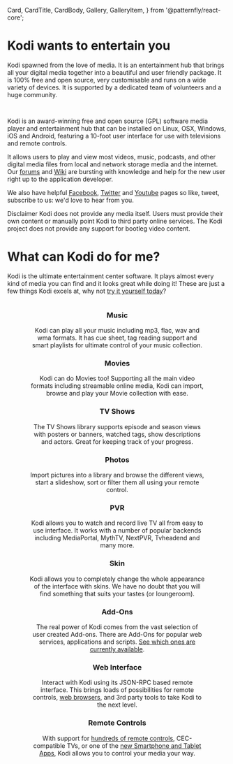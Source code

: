   Card,
  CardTitle,
  CardBody,
  Gallery,
  GalleryItem,
 } from '@patternfly/react-core';

# Kodi wants to entertain you

Kodi spawned from the love of media. It is an entertainment hub that brings all your digital media together into a beautiful and user friendly package. It is 100% free and open source, very customisable and runs on a wide variety of devices. It is supported by a dedicated team of volunteers and a huge community.

<div align="center" style="width: 80%; margin-left: 10%; margin-right: 10%; padding-bottom: 15px">
  <img alt="" src="/images/about--devices.jpg" />
</div>

Kodi is an award-winning free and open source (GPL) software media player and entertainment hub that can be installed on Linux, OSX, Windows, iOS and Android, featuring a 10-foot user interface for use with televisions and remote controls.

It allows users to play and view most videos, music, podcasts, and other digital media files from local and network storage media and the internet. Our [forums](https://forum.kodi.tv/) and [Wiki](https://kodi.wiki/view/Main_Page) are bursting with knowledge and help for the new user right up to the application developer.

We also have helpful [Facebook](https://www.facebook.com/XBMC), [Twitter](https://twitter.com/KodiTV) and [Youtube](http://www.youtube.com/teamxbmc) pages so like, tweet, subscribe to us: we'd love to hear from you.

<Card>
  <CardTitle>Disclaimer</CardTitle>
  <CardBody>Kodi does not provide any media itself. Users must provide their own content or manually point Kodi to third party online services. The Kodi project does not provide any support for bootleg video content.</CardBody>
</Card>

# What can Kodi do for me?

Kodi is the ultimate entertainment center software. It plays almost every kind of media you can find and it looks great while doing it! These are just a few things Kodi excels at, why not [try it yourself today](/download)?

<div style="width: 80%; margin-left: 10%; padding-bottom: 10px">
<Gallery hasGutter>
  <GalleryItem>
    <div align="center">
      <img alt="" src="/images/about--music.png" />
      <h3>Music</h3>
      Kodi can play all your music including mp3, flac, wav and wma formats. It has cue sheet, tag reading support and smart playlists for ultimate control of your music collection.
    </div>
  </GalleryItem>
  <GalleryItem>
    <div align="center">
      <img alt="" src="/images/about--movies.jpg" />
      <h3>Movies</h3>
      Kodi can do Movies too! Supporting all the main video formats including streamable online media, Kodi can import, browse and play your Movie collection with ease.
    </div>
  </GalleryItem>
  <GalleryItem>
    <div align="center">
      <img alt="" src="/images/about--tvshows.jpg" />
      <h3>TV Shows</h3>
      The TV Shows library supports episode and season views with posters or banners, watched tags, show descriptions and actors. Great for keeping track of your progress.
    </div>
  </GalleryItem>
  <GalleryItem>
    <div align="center">
      <img alt="" src="/images/about--photos.png" />
      <h3>Photos</h3>
      Import pictures into a library and browse the different views, start a slideshow, sort or filter them all using your remote control.
    </div>
  </GalleryItem>
  <GalleryItem>
    <div align="center">
      <img alt="" src="/images/about--pvr.jpg" />
      <h3>PVR</h3>
      Kodi allows you to watch and record live TV all from easy to use interface. It works with a number of popular backends including MediaPortal, MythTV, NextPVR, Tvheadend and many more.
    </div>
  </GalleryItem>
  <GalleryItem>
    <div align="center">
      <img alt="" src="/images/about--skins.jpg" />
      <h3>Skin</h3>
      Kodi allows you to completely change the whole appearance of the interface with skins. We have no doubt that you will find something that suits your tastes (or loungeroom).
    </div>
  </GalleryItem>
  <GalleryItem>
    <div align="center">
      <img alt="" src="/images/about--addons.png" />
      <h3>Add-Ons</h3>
      The real power of Kodi comes from the vast selection of user created Add-ons. There are Add-Ons for popular web services, applications and scripts. <a href="/addons">See which ones are currently available</a>.
    </div>
  </GalleryItem>
  <GalleryItem>
    <div align="center">
      <img alt="" src="/images/about--webinterface.jpg" />
      <h3>Web Interface</h3>
      Interact with Kodi using its JSON-RPC based remote interface. This brings loads of possibilities for remote controls, <a href="/addons/category/web-interfaces">web browsers</a>, and 3rd party tools to take Kodi to the next level.
    </div>
  </GalleryItem>
  <GalleryItem>
    <div align="center">
      <img alt="" src="/images/about--remotes.jpg" />
      <h3>Remote Controls</h3>
      With support for <a href="http://kodi.wiki/view/Remote_controls">hundreds of remote controls</a>, CEC-compatible TVs, or one of the <a href="/about/software">new Smartphone and Tablet Apps</a>, Kodi allows you to control your media your way.
    </div>
  </GalleryItem>
</Gallery>
</div>
